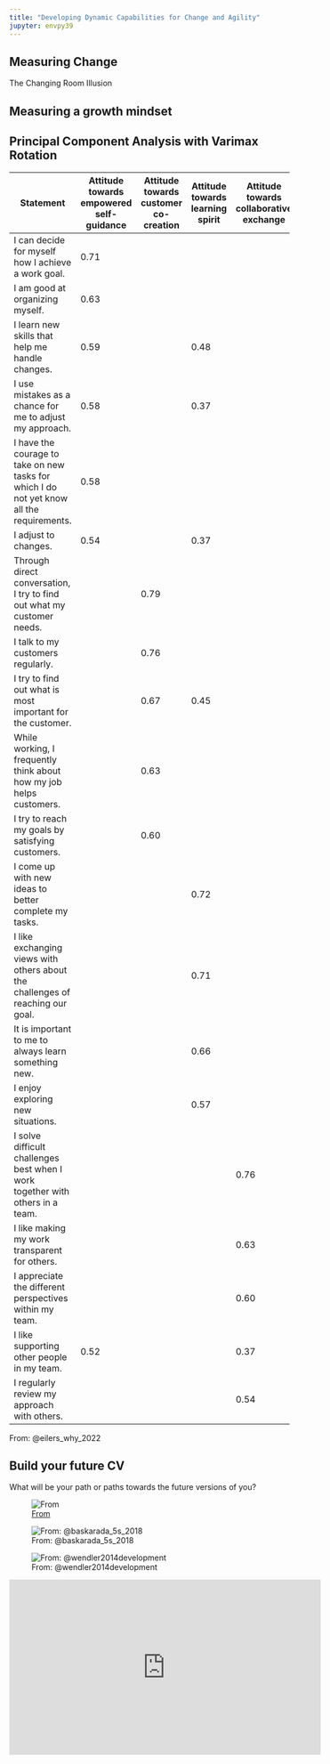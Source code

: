 ```yaml
---
title: "Developing Dynamic Capabilities for Change and Agility"
jupyter: envpy39
---
```


## Measuring Change

The Changing Room Illusion

## Measuring a growth mindset

```{=html}

<div class="container mt-4">
        <h2>Principal Component Analysis with Varimax Rotation</h2>
        <table class="table table-striped">
            <thead>
                <tr>
                    <th scope="col">Statement</th>
                    <th scope="col">Attitude towards empowered self-guidance</th>
                    <th scope="col">Attitude towards customer co-creation</th>
                    <th scope="col">Attitude towards learning spirit</th>
                    <th scope="col">Attitude towards collaborative exchange</th>
                </tr>
            </thead>
            <tbody>
                <tr>
                    <td>I can decide for myself how I achieve a work goal.</td>
                    <td>0.71</td>
                    <td></td>
                    <td></td>
                    <td></td>
                </tr>
                <tr>
                    <td>I am good at organizing myself.</td>
                    <td>0.63</td>
                    <td></td>
                    <td></td>
                    <td></td>
                </tr>
                <tr>
                    <td>I learn new skills that help me handle changes.</td>
                    <td>0.59</td>
                    <td></td>
                    <td>0.48</td>
                    <td></td>
                </tr>
                <tr>
                    <td>I use mistakes as a chance for me to adjust my approach.</td>
                    <td>0.58</td>
                    <td></td>
                    <td>0.37</td>
                    <td></td>
                </tr>
                <tr>
                    <td>I have the courage to take on new tasks for which I do not yet know all the requirements.</td>
                    <td>0.58</td>
                    <td></td>
                    <td></td>
                    <td></td>
                </tr>
                <tr>
                    <td>I adjust to changes.</td>
                    <td>0.54</td>
                    <td></td>
                    <td>0.37</td>
                    <td></td>
                </tr>
                <tr>
                    <td>Through direct conversation, I try to find out what my customer needs.</td>
                    <td></td>
                    <td>0.79</td>
                    <td></td>
                    <td></td>
                </tr>
                <tr>
                    <td>I talk to my customers regularly.</td>
                    <td></td>
                    <td>0.76</td>
                    <td></td>
                    <td></td>
                </tr>
                <tr>
                    <td>I try to find out what is most important for the customer.</td>
                    <td></td>
                    <td>0.67</td>
                    <td>0.45</td>
                    <td></td>
                </tr>
                <tr>
                    <td>While working, I frequently think about how my job helps customers.</td>
                    <td></td>
                    <td>0.63</td>
                    <td></td>
                    <td></td>
                </tr>
                <tr>
                    <td>I try to reach my goals by satisfying customers.</td>
                    <td></td>
                    <td>0.60</td>
                    <td></td>
                    <td></td>
                </tr>
                <tr>
                    <td>I come up with new ideas to better complete my tasks.</td>
                    <td></td>
                    <td></td>
                    <td>0.72</td>
                    <td></td>
                </tr>
                <tr>
                    <td>I like exchanging views with others about the challenges of reaching our goal.</td>
                    <td></td>
                    <td></td>
                    <td>0.71</td>
                    <td></td>
                </tr>
                <tr>
                    <td>It is important to me to always learn something new.</td>
                    <td></td>
                    <td></td>
                    <td>0.66</td>
                    <td></td>
                </tr>
                <tr>
                    <td>I enjoy exploring new situations.</td>
                    <td></td>
                    <td></td>
                    <td>0.57</td>
                    <td></td>
                </tr>
                <tr>
                    <td>I solve difficult challenges best when I work together with others in a team.</td>
                    <td></td>
                    <td></td>
                    <td></td>
                    <td>0.76</td>
                </tr>
                <tr>
                    <td>I like making my work transparent for others.</td>
                    <td></td>
                    <td></td>
                    <td></td>
                    <td>0.63</td>
                </tr>
                <tr>
                    <td>I appreciate the different perspectives within my team.</td>
                    <td></td>
                    <td></td>
                    <td></td>
                    <td>0.60</td>
                </tr>
                <tr>
                    <td>I like supporting other people in my team.</td>
                    <td>0.52</td>
                    <td></td>
                    <td></td>
                    <td>0.37</td>
                </tr>
                <tr>
                    <td>I regularly review my approach with others.</td>
                    <td></td>
                    <td></td>
                    <td></td>
                    <td>0.54</td>
                </tr>
            </tbody>
        </table>
    </div>
```

From: @eilers_why_2022

## Build your future CV

What will be your path or paths towards the future versions of you?

![[From](https://uxpressia.com/blog/how-to-create-persona-guide-examples)](images/persona-1.png)



![From: @baskarada_5s_2018](images/agility-capabilities.png)

![From: @wendler2014development](images/org-agility-maturity.png)

```{=html}

<iframe width="560" height="315" src="https://www.youtube.com/embed/qzoIAJYPQwo?si=DSfwcxjyn-m1y9hl" title="YouTube video player" frameborder="0" allow="accelerometer; autoplay; clipboard-write; encrypted-media; gyroscope; picture-in-picture; web-share" allowfullscreen></iframe>
```
